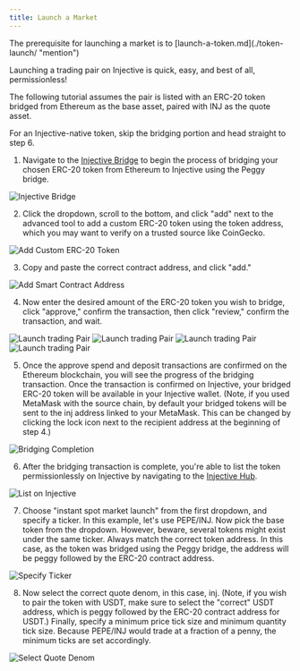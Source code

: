 ```yaml
---
title: Launch a Market
---
```


<Callout icon="info" color="#07C1FF" iconType="regular">
The prerequisite for launching a market is to [launch-a-token.md](./token-launch/ "mention")
</Callout>

Launching a trading pair on Injective is quick, easy, and best of all, permissionless!

The following tutorial assumes the pair is listed with an ERC-20 token bridged from Ethereum as the base asset, paired with INJ as the quote asset.

For an Injective-native token, skip the bridging portion and head straight to step 6.

1. Navigate to the [Injective Bridge](http://bridge.injective.network/) to begin the process of bridging your chosen ERC-20 token from Ethereum to Injective using the Peggy bridge.

![Injective Bridge](<../.gitbook/assets/Docs - Deposit Peggy.png>)

2. Click the dropdown, scroll to the bottom, and click "add" next to the advanced tool to add a custom ERC-20 token using the token address, which you may want to verify on a trusted source like CoinGecko.

![Add Custom ERC-20 Token](<../.gitbook/assets/Docs - Deposit From.png>)

3. Copy and paste the correct contract address, and click "add."

![Add Smart Contract Address](<../.gitbook/assets/Docs - Add and Bridge ERC20.png>)

4. Now enter the desired amount of the ERC-20 token you wish to bridge, click "approve," confirm the transaction, then click "review," confirm the transaction, and wait.

![Launch trading Pair](https://docs.injective.network/assets/images/ltp4-f8f97c3328c04389962ac3deb9b137a9.png) ![Launch trading Pair](https://docs.injective.network/assets/images/ltp6-7812b6fe19b088c68b8d2a9bda8df05c.png) ![Launch trading Pair](https://docs.injective.network/assets/images/ltp7-d83a52c9fc794a2934ea8f2a5371595a.png) ![Launch trading Pair](https://docs.injective.network/assets/images/ltp8-da76aaaa5ee9f233ea47bbcb1f5b53bf.png)

5. Once the approve spend and deposit transactions are confirmed on the Ethereum blockchain, you will see the progress of the bridging transaction. Once the transaction is confirmed on Injective, your bridged ERC-20 token will be available in your Injective wallet. (Note, if you used MetaMask with the source chain, by default your bridged tokens will be sent to the inj address linked to your MetaMask. This can be changed by clicking the lock icon next to the recipient address at the beginning of step 4.)

![Bridging Completion](<../.gitbook/assets/Docs - Transaction Submitted.png>)

6. After the bridging transaction is complete, you're able to list the token permissionlessly on Injective by navigating to the [Injective Hub](https://injhub.com/proposal/create/).

![List on Injective](<../.gitbook/assets/Docs - New Proposal.png>)

7. Choose "instant spot market launch" from the first dropdown, and specify a ticker. In this example, let's use PEPE/INJ. Now pick the base token from the dropdown. However, beware, several tokens might exist under the same ticker. Always match the correct token address. In this case, as the token was bridged using the Peggy bridge, the address will be peggy followed by the ERC-20 contract address.

![Specify Ticker](<../.gitbook/assets/Docs - Select Ticker.png>)

8. Now select the correct quote denom, in this case, inj. (Note, if you wish to pair the token with USDT, make sure to select the "correct" USDT address, which is peggy followed by the ERC-20 contract address for USDT.) Finally, specify a minimum price tick size and minimum quantity tick size. Because PEPE/INJ would trade at a fraction of a penny, the minimum ticks are set accordingly.

![Select Quote Denom](<../.gitbook/assets/Docs - Quote Denom.png>)
